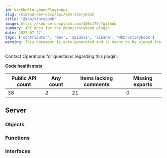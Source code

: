 ```yaml
---
id: kibKbnStorybookPluginApi
slug: /kibana-dev-docs/api/kbn-storybook
title: "@kbn/storybook"
image: https://source.unsplash.com/400x175/?github
summary: API docs for the @kbn/storybook plugin
date: 2022-07-27
tags: ['contributor', 'dev', 'apidocs', 'kibana', '@kbn/storybook']
warning: This document is auto-generated and is meant to be viewed inside our experimental, new docs system. Reach out in #docs-engineering for more info.
---
```




Contact Operations for questions regarding this plugin.

**Code health stats**

| Public API count  | Any count | Items lacking comments | Missing exports |
|-------------------|-----------|------------------------|-----------------|
| 38 | 2 | 21 | 0 |

## Server

### Objects
<DocDefinitionList data={kbnStorybookObj.server.objects}/>

### Functions
<DocDefinitionList data={kbnStorybookObj.server.functions}/>

### Interfaces
<DocDefinitionList data={kbnStorybookObj.server.interfaces}/>

